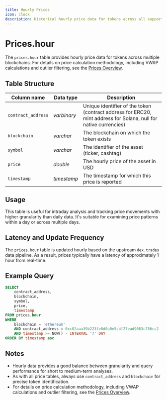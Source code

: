 ```yaml
---
title: Hourly Prices
icon: clock
description: Historical hourly price data for tokens across all supported blockchains
---
```


# Prices.hour

The `prices.hour` table provides hourly price data for tokens across multiple blockchains.
For details on price calculation methodology, including VWAP calculations and outlier filtering, see the [Prices Overview](/data-catalog/curated/prices/overview#methodology).

## Table Structure

| Column name        | Data type   | Description                                   |
| ------------------ | ----------- | --------------------------------------------- |
| `contract_address` | _varbinary_ | Unique identifier of the token (contract address for ERC20, mint address for Solana, null for native currencies) |
| `blockchain`       | _varchar_   | The blockchain on which the token exists      |
| `symbol`           | _varchar_   | The identifier of the asset (ticker, cashtag) |
| `price`            | _double_    | The hourly price of the asset in USD          |
| `timestamp`        | _timestamp_ | The timestamp for which this price is reported |

## Usage

This table is useful for intraday analysis and tracking price movements with higher granularity than daily data. It's suitable for examining price patterns within a day or across multiple days.

## Latency and Update Frequency

The `prices.hour` table is updated hourly based on the upstream `dex.trades` data pipeline. As a result, prices typically have a latency of approximately 1 hour from real-time.

## Example Query

```sql
SELECT
    contract_address,
    blockchain,
    symbol,
    price,
    timestamp
FROM prices.hour
WHERE
    blockchain = 'ethereum'
    AND contract_address = 0xc02aaa39b223fe8d0a0e5c4f27ead9083c756cc2 -- WETH
    AND timestamp >= NOW() - INTERVAL '7' DAY
ORDER BY timestamp asc
```

## Notes

- Hourly data provides a good balance between granularity and query performance for short to medium-term analyses.
- As with all price tables, always use `contract_address` and `blockchain` for precise token identification.
- For details on price calculation methodology, including VWAP calculations and outlier filtering, see the [Prices Overview](/data-catalog/curated/prices/overview#methodology).
